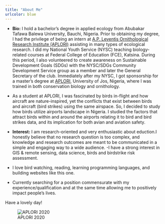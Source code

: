 ```yaml
---
title: "About Me"
urlcolor: blue
---
```

- __Bio:__ I hold a bachelor’s degree in applied ecology from Abubakar Tafawa Balewa University, Bauchi, Nigeria. Prior to obtaining my degree, I had the privilege of being an intern at [A.P. Leventis Ornithological Research Institute (APLORI)](http://aplori.org) assisting in many types of ecological research. I did my National Youth Service (NYSC) teaching biology-related courses at Federal College of Education (FCE), Katsina. During this period, I also volunteered to create awareness on Sustainable Development Goals (SDGs) with the NYSC/SDGs Community Development Service group as a member and later the General Secretary of the club. Immediately after my NYSC, I got sponsorship for a master's degree at [APLORI](http://aplori.org), University of Jos, Nigeria, where I was trained in both conservation biology and ornithology.
- As a student at APLORI, I was fascinated by birds in-flight and how aircraft are nature-inspired, yet the conflicts that exist between birds and aircraft (bird strikes) using the same airspace. So, I decided to study how birds utilize airports landscape in Nigeria. I studied the factors that attract birds within and around the airports relating it to bird and bird strikes data, and its implication for both avian and aviation safety.
- __Interest:__ I am research-oriented and very enthusiastic about eduction.I honestly believe that no research question is too complex, and knowledge and research outcomes are meant to be communicated in a simple and engaging way to a wide audience. -I have a strong interest in GIS & remote sensing, data science, birds and birdstrike risk assessment.  

- I love bird watching, reading, learning programming languages, and building websites like this one. 

- Currently searching for a position commensurate with my experience/qualification and at the same time allowing me to positively impact people's lives.

Have a lovely day!

![APLORI 2020](me_aplori.jpeg)







